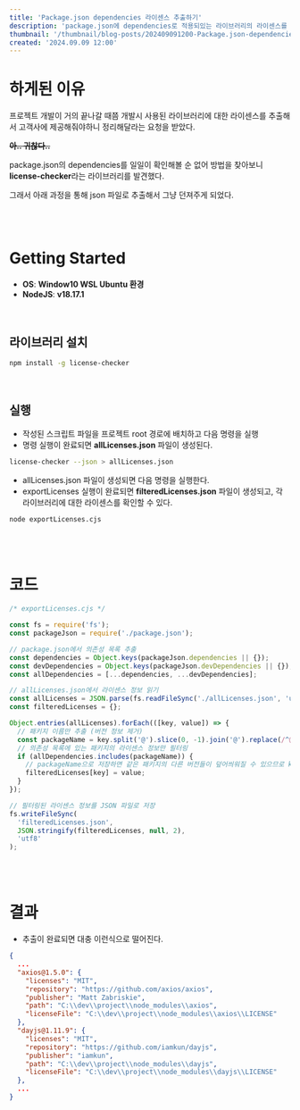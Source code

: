 ```yaml
---
title: 'Package.json dependencies 라이센스 추출하기'
description: 'package.json에 dependencies로 적용되있는 라이브러리의 라이센스를 추출하는 코드, 과정에 대한 설명'
thumbnail: '/thumbnail/blog-posts/202409091200-Package.json-dependencies-라이센스-추출하기.png'
created: '2024.09.09 12:00'
---
```



# 하게된 이유

프로젝트 개발이 거의 끝나갈 때쯤 개발시 사용된 라이브러리에 대한 라이센스를 추출해서 고객사에 제공해줘야하니 정리해달라는 요청을 받았다.

**<del>아.. 귀찮다..</del>**

package.json의 dependencies를 일일이 확인해볼 순 없어 방법을 찾아보니 **license-checker**라는 라이브러리를 발견했다.

그래서 아래 과정을 통해 json 파일로 추출해서 그냥 던져주게 되었다.

<br />
<br />

# Getting Started

* **OS**: **Window10 WSL Ubuntu 환경**
* **NodeJS**: **v18.17.1**

<br />


## 라이브러리 설치

```bash
npm install -g license-checker
```

<br />

## 실행

* 작성된 스크립트 파일을 프로젝트 root 경로에 배치하고 다음 명령을 실행
* 명령 실행이 완료되면 **allLicenses.json** 파일이 생성된다.

```bash
license-checker --json > allLicenses.json
```

* allLicenses.json 파일이 생성되면 다음 명령을 실행한다.
* exportLicenses 실행이 완료되면 **filteredLicenses.json** 파일이 생성되고, 각 라이브러리에 대한 라이센스를 확인할 수 있다.

```bash
node exportLicenses.cjs
```

<br />
<br />

# 코드

```js
/* exportLicenses.cjs */

const fs = require('fs');
const packageJson = require('./package.json');

// package.json에서 의존성 목록 추출
const dependencies = Object.keys(packageJson.dependencies || {});
const devDependencies = Object.keys(packageJson.devDependencies || {});
const allDependencies = [...dependencies, ...devDependencies];

// allLicenses.json에서 라이센스 정보 읽기
const allLicenses = JSON.parse(fs.readFileSync('./allLicenses.json', 'utf8'));
const filteredLicenses = {};

Object.entries(allLicenses).forEach(([key, value]) => {
  // 패키지 이름만 추출 (버전 정보 제거)
  const packageName = key.split('@').slice(0, -1).join('@').replace(/^@/, '');
  // 의존성 목록에 있는 패키지의 라이센스 정보만 필터링
  if (allDependencies.includes(packageName)) {
    // packageName으로 저장하면 같은 패키지의 다른 버전들이 덮어씌워질 수 있으므로 key를 사용
    filteredLicenses[key] = value;
  }
});

// 필터링된 라이센스 정보를 JSON 파일로 저장
fs.writeFileSync(
  'filteredLicenses.json',
  JSON.stringify(filteredLicenses, null, 2),
  'utf8'
);
```

<br />
<br />

# 결과

* 추출이 완료되면 대충 이런식으로 떨어진다.

```json
{
  ...
  "axios@1.5.0": {
    "licenses": "MIT",
    "repository": "https://github.com/axios/axios",
    "publisher": "Matt Zabriskie",
    "path": "C:\\dev\\project\\node_modules\\axios",
    "licenseFile": "C:\\dev\\project\\node_modules\\axios\\LICENSE"
  },
  "dayjs@1.11.9": {
    "licenses": "MIT",
    "repository": "https://github.com/iamkun/dayjs",
    "publisher": "iamkun",
    "path": "C:\\dev\\project\\node_modules\\dayjs",
    "licenseFile": "C:\\dev\\project\\node_modules\\dayjs\\LICENSE"
  },
  ...
}
```
